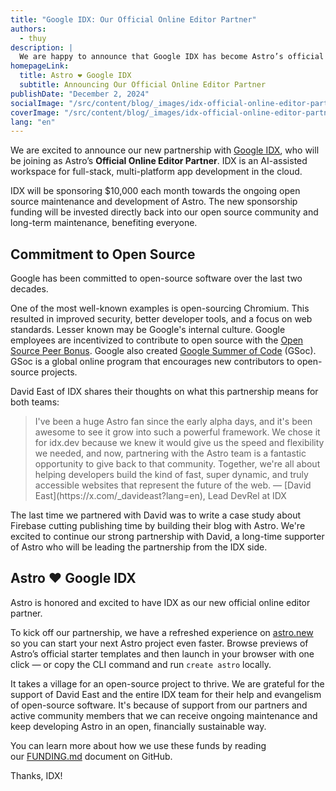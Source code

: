 ```yaml
---
title: "Google IDX: Our Official Online Editor Partner"
authors:
  - thuy
description: |
  We are happy to announce that Google IDX has become Astro’s official online editor partner, donating $10,000 each month towards the ongoing open-source maintenance and development of Astro.
homepageLink:
  title: Astro ❤️ Google IDX
  subtitle: Announcing Our Official Online Editor Partner
publishDate: "December 2, 2024"
socialImage: "/src/content/blog/_images/idx-official-online-editor-partner/astro-idx-social.webp"
coverImage: "/src/content/blog/_images/idx-official-online-editor-partner/astro-idx-header.webp"
lang: "en"
---
```



We are excited to announce our new partnership with [Google IDX](https://idx.dev/?utm_source=astro&utm_medium=astro&utm_campaign=astro), who will be joining as Astro’s **Official Online Editor Partner**. IDX is an AI-assisted workspace for full-stack, multi-platform app development in the cloud.

IDX will be sponsoring $10,000 each month towards the ongoing open source maintenance and development of Astro. The new sponsorship funding will be invested directly back into our open source community and long-term maintenance, benefiting everyone.

<BlogContentImage src={projectIDXSpace} alt="Dark graphic depicting outer space and the Project IDX logo." />

## Commitment to Open Source

Google has been committed to open-source software over the last two decades. 

One of the most well-known examples is open-sourcing Chromium. This resulted in improved security, better developer tools, and a focus on web standards. Lesser known may be Google's internal culture. Google employees are incentivized to contribute to open source with the [Open Source Peer Bonus](https://opensource.google/documentation/reference/growing/peer-bonus). Google also created [Google Summer of Code](https://summerofcode.withgoogle.com/) (GSoc). GSoc is a global online program that encourages new contributors to open-source projects.  

David East of IDX shares their thoughts on what this partnership means for both teams:

<Blockquote>
	<Fragment slot="quote" >
		I've been a huge Astro fan since the early alpha days, and it's been awesome to see it grow into such a powerful framework. We chose it for idx.dev because we knew it would give us the speed and flexibility we needed, and now, partnering with the Astro team is a fantastic opportunity to give back to that community. Together, we're all about helping developers build the kind of fast, super dynamic, and truly accessible websites that represent the future of the web.
	</Fragment>
	<Fragment slot="caption">
		— [David East](https://x.com/_davideast?lang=en), Lead DevRel at IDX
	</Fragment>
</Blockquote>

The last time we partnered with David was to write a case study about Firebase cutting publishing time by building their blog with Astro. We're excited to continue our strong partnership with David, a long-time supporter of Astro who will be leading the partnership from the IDX side.

<BlogContentImage src={logoGoogleOSS} alt="Light graphic depicting Google's OSS logo." />

## Astro ❤️ Google IDX

Astro is honored and excited to have IDX as our new official online editor partner. 

To kick off our partnership, we have a refreshed experience on [astro.new](http://astro.new) so you can start your next Astro project even faster. Browse previews of Astro’s official starter templates and then launch in your browser with one click — or copy the CLI command and run `create astro` locally.

It takes a village for an open-source project to thrive. We are grateful for the support of David East and the entire IDX team for their help and evangelism of open-source software. It's because of support from our partners and active community members that we can receive ongoing maintenance and keep developing Astro in an open, financially sustainable way. 

You can learn more about how we use these funds by reading our [FUNDING.md](https://github.com/withastro/.github/blob/main/FUNDING.md) document on GitHub.

Thanks, IDX!
